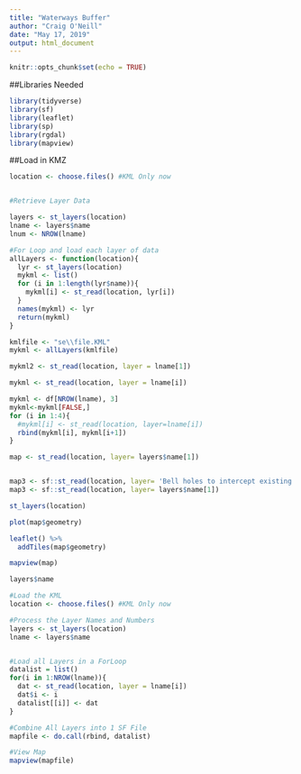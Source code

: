 ```yaml
---
title: "Waterways Buffer"
author: "Craig O'Neill"
date: "May 17, 2019"
output: html_document
---
```


```r
knitr::opts_chunk$set(echo = TRUE)
```

##Libraries Needed

```r
library(tidyverse)
library(sf)
library(leaflet)
library(sp)
library(rgdal)
library(mapview)
```

##Load in KMZ

```r
location <- choose.files() #KML Only now


#Retrieve Layer Data

layers <- st_layers(location)
lname <- layers$name
lnum <- NROW(lname)

#For Loop and load each layer of data
allLayers <- function(location){
  lyr <- st_layers(location)
  mykml <- list()
  for (i in 1:length(lyr$name)){
    mykml[i] <- st_read(location, lyr[i])
  }
  names(mykml) <- lyr
  return(mykml)
}

kmlfile <- "se\\file.KML"
mykml <- allLayers(kmlfile)

mykml2 <- st_read(location, layer = lname[1])

mykml <- st_read(location, layer = lname[i])

mykml <- df[NROW(lname), 3]
mykml<-mykml[FALSE,]
for (i in 1:4){
  #mykml[i] <- st_read(location, layer=lname[i])
  rbind(mykml[i], mykml[i+1])
}

map <- st_read(location, layer= layers$name[1])


map3 <- sf::st_read(location, layer= 'Bell holes to intercept existing conduit to extend/reroute')
map3 <- sf::st_read(location, layer= layers$name[1])

st_layers(location)

plot(map$geometry)

leaflet() %>% 
  addTiles(map$geometry)

mapview(map)

layers$name

```

```r
#Load the KML
location <- choose.files() #KML Only now

#Process the Layer Names and Numbers
layers <- st_layers(location)
lname <- layers$name


#Load all Layers in a ForLoop
datalist = list()
for(i in 1:NROW(lname)){
  dat <- st_read(location, layer = lname[i])
  dat$i <- i
  datalist[[i]] <- dat
}

#Combine All Layers into 1 SF File
mapfile <- do.call(rbind, datalist)

#View Map
mapview(mapfile)
```

